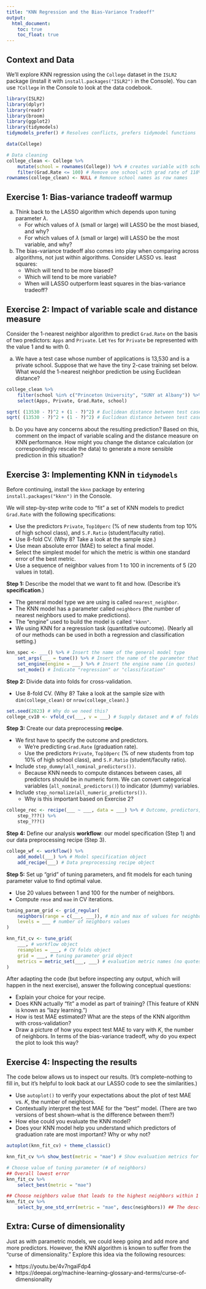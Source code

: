 ```yaml
---
title: "KNN Regression and the Bias-Variance Tradeoff"
output: 
  html_document:
    toc: true
    toc_float: true
---
```


## Context and Data

We'll explore KNN regression using the `College` dataset in the `ISLR2` package (install it with `install.packages("ISLR2")` in the Console). You can use `?College` in the Console to look at the data codebook.

```r
library(ISLR2)
library(dplyr)
library(readr)
library(broom)
library(ggplot2)
library(tidymodels) 
tidymodels_prefer() # Resolves conflicts, prefers tidymodel functions

data(College)

# Data cleaning
college_clean <- College %>% 
    mutate(school = rownames(College)) %>% # creates variable with school name
    filter(Grad.Rate <= 100) # Remove one school with grad rate of 118%
rownames(college_clean) <- NULL # Remove school names as row names
```


## Exercise 1: Bias-variance tradeoff warmup

a. Think back to the LASSO algorithm which depends upon tuning parameter $\lambda$.
    - For which values of $\lambda$ (small or large) will LASSO be the most biased, and why?
    - For which values of $\lambda$ (small or large) will LASSO be the most variable, and why?

b. The bias-variance tradeoff also comes into play when comparing across algorithms, not just within algorithms. Consider LASSO vs. least squares:
    - Which will tend to be more biased?
    - Which will tend to be more variable?
    - When will LASSO outperform least squares in the bias-variance tradeoff?





## Exercise 2: Impact of variable scale and distance measure

Consider the 1-nearest neighbor algorithm to predict `Grad.Rate` on the basis of two predictors: `Apps` and `Private`. Let `Yes` for `Private` be represented with the value 1 and `No` with 0.

a. We have a test case whose number of applications is 13,530 and is a private school. Suppose that we have the tiny 2-case training set below. What would the 1-nearest neighbor prediction be using Euclidean distance?

```r
college_clean %>%
    filter(school %in% c("Princeton University", "SUNY at Albany")) %>%
    select(Apps, Private, Grad.Rate, school)

sqrt( (13530 - ?)^2 + (1 - ?)^2) # Euclidean distance between test case and Princeton
sqrt( (13530 - ?)^2 + (1 - ?)^2) # Euclidean distance between test case and SUNY
```

b. Do you have any concerns about the resulting prediction? Based on this, comment on the impact of variable scaling and the distance measure on KNN performance. How might you change the distance calculation (or correspondingly rescale the data) to generate a more sensible prediction in this situation?





## Exercise 3: Implementing KNN in `tidymodels`

Before continuing, install the `kknn` package by entering `install.packages("kknn")` in the Console.

We will step-by-step write code to "fit" a set of KNN models to predict `Grad.Rate` with the following specifications:

- Use the predictors `Private`, `Top10perc` (% of new students from top 10% of high school class), and `S.F.Ratio` (student/faculty ratio).
- Use 8-fold CV. (Why 8? Take a look at the sample size.)
- Use mean absolute error (MAE) to select a final model.
- Select the simplest model for which the metric is within one standard error of the best metric.
- Use a sequence of neighbor values from 1 to 100 in increments of 5 (20 values in total).

**Step 1:** Describe the model that we want to fit and how. (Describe it's **specification**.)

- The general model type we are using is called `nearest_neighbor`.
- The KNN model has a parameter called `neighbors` (the number of nearest neighbors used to make predictions).
- The "engine" used to build the model is called `"kknn"`.
- We using KNN for a regression task (quantitative outcome). (Nearly all of our methods can be used in both a regression and classification setting.)

```r
knn_spec <- ___() %>% # Insert the name of the general model type
    set_args(___ = tune()) %>% # Insert the name of the parameter that we will tune
    set_engine(engine = ___) %>% # Insert the engine name (in quotes)
    set_mode() # Indicate "regression" or "classification"
```


**Step 2:** Divide data into folds for cross-validation.

- Use 8-fold CV. (Why 8? Take a look at the sample size with `dim(college_clean)` or `nrow(college_clean)`.)

```r
set.seed(2023) # Why do we need this?
college_cv10 <- vfold_cv(___, v = ___) # Supply dataset and # of folds
```


**Step 3:** Create our data preprocessing **recipe**.

- We first have to specify the outcome and predictors.
    - We're predicting `Grad.Rate` (graduation rate).
    - Use the predictors `Private`, `Top10perc` (% of new students from top 10% of high school class), and `S.F.Ratio` (student/faculty ratio).
- Include `step_dummy(all_nominal_predictors())`.
    - Because KNN needs to compute distances between cases, all predictors should be in numeric form. We can convert categorical variables (`all_nominal_predictors()`) to indicator (dummy) variables.
- Include `step_normalize(all_numeric_predictors())`.
    - Why is this important based on Exercise 2?

```r
college_rec <- recipe(___ ~ ___, data = ___) %>% # Outcome, predictors, and dataset
    step_???() %>%
    step_???()
```


**Step 4:** Define our analysis **workflow**: our model specification (Step 1) and our data preprocessing recipe (Step 3).

```r
college_wf <- workflow() %>%
    add_model(___) %>% # Model specification object
    add_recipe(___) # Data preprocessing recipe object
```


**Step 5:** Set up "grid" of tuning parameters, and fit models for each tuning parameter value to find optimal value.

- Use 20 values between 1 and 100 for the number of neighbors.
- Compute `rmse` and `mae` in CV iterations.

```r
tuning_param_grid <- grid_regular(
    neighbors(range = c(___, ___)), # min and max of values for neighbors
    levels = ___ # number of neighbors values
)

knn_fit_cv <- tune_grid(
    ___, # workflow object
    resamples = ___, # CV folds object
    grid = ___, # tuning parameter grid object
    metrics = metric_set(___, ___) # evaluation metric names (no quotes)
)
```

After adapting the code (but before inspecting any output, which will happen in the next exercise), answer the following conceptual questions:

- Explain your choice for your recipe.
- Does KNN actually "fit" a model as part of training? (This feature of KNN is known as "lazy learning.")
- How is test MAE estimated? What are the steps of the KNN algorithm with cross-validation?
- Draw a picture of how you expect test MAE to vary with $K$, the number of neighbors. In terms of the bias-variance tradeoff, why do you expect the plot to look this way?





## Exercise 4: Inspecting the results

The code below allows us to inspect our results. (It's complete--nothing to fill in, but it's helpful to look back at our LASSO code to see the similarities.)

- Use `autoplot()` to verify your expectations about the plot of test MAE vs. $K$, the number of neighbors.
- Contextually interpret the test MAE for the "best" model. (There are two versions of best shown--what is the difference between them?)
- How else could you evaluate the KNN model?
- Does your KNN model help you understand which predictors of graduation rate are most important? Why or why not?

```r
autoplot(knn_fit_cv) + theme_classic()

knn_fit_cv %>% show_best(metric = "mae") # Show evaluation metrics for different values of neighbors, ordered

# Choose value of tuning parameter (# of neighbors)
## Overall lowest error 
knn_fit_cv %>% 
    select_best(metric = "mae")

## Choose neighbors value that leads to the highest neighbors within 1 std. err. of the lowest CV MAE
knn_fit_cv %>% 
    select_by_one_std_err(metric = "mae", desc(neighbors)) ## The desc(neighbors) sorts the data from highest to lowest # of neighbors (most simple -> most complex)
```





## Extra: Curse of dimensionality

Just as with parametric models, we could keep going and add more and more predictors. However, the KNN algorithm is known to suffer from the "curse of dimensionality." Explore this idea via the following resources:

- https://youtu.be/4v7ngaiFdp4
- https://deepai.org/machine-learning-glossary-and-terms/curse-of-dimensionality



